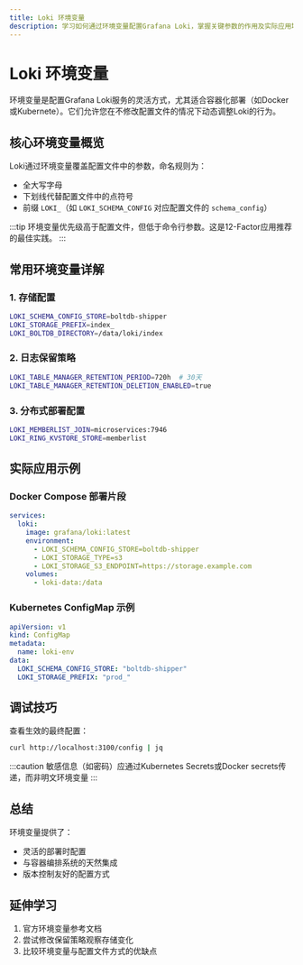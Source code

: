 ```yaml
---
title: Loki 环境变量
description: 学习如何通过环境变量配置Grafana Loki，掌握关键参数的作用及实际应用场景。
---
```


# Loki 环境变量

环境变量是配置Grafana Loki服务的灵活方式，尤其适合容器化部署（如Docker或Kubernete）。它们允许您在不修改配置文件的情况下动态调整Loki的行为。

## 核心环境变量概览

Loki通过环境变量覆盖配置文件中的参数，命名规则为：
- 全大写字母
- 下划线代替配置文件中的点符号
- 前缀 `LOKI_`（如 `LOKI_SCHEMA_CONFIG` 对应配置文件的 `schema_config`）

:::tip
环境变量优先级高于配置文件，但低于命令行参数。这是12-Factor应用推荐的最佳实践。
:::

## 常用环境变量详解

### 1. 存储配置
```bash
LOKI_SCHEMA_CONFIG_STORE=boltdb-shipper
LOKI_STORAGE_PREFIX=index_
LOKI_BOLTDB_DIRECTORY=/data/loki/index
```

### 2. 日志保留策略
```bash
LOKI_TABLE_MANAGER_RETENTION_PERIOD=720h  # 30天
LOKI_TABLE_MANAGER_RETENTION_DELETION_ENABLED=true
```

### 3. 分布式部署配置
```bash
LOKI_MEMBERLIST_JOIN=microservices:7946
LOKI_RING_KVSTORE_STORE=memberlist
```

## 实际应用示例

### Docker Compose 部署片段
```yaml
services:
  loki:
    image: grafana/loki:latest
    environment:
      - LOKI_SCHEMA_CONFIG_STORE=boltdb-shipper
      - LOKI_STORAGE_TYPE=s3
      - LOKI_STORAGE_S3_ENDPOINT=https://storage.example.com
    volumes:
      - loki-data:/data
```

### Kubernetes ConfigMap 示例
```yaml
apiVersion: v1
kind: ConfigMap
metadata:
  name: loki-env
data:
  LOKI_SCHEMA_CONFIG_STORE: "boltdb-shipper"
  LOKI_STORAGE_PREFIX: "prod_"
```

## 调试技巧

查看生效的最终配置：
```bash
curl http://localhost:3100/config | jq
```

:::caution
敏感信息（如密码）应通过Kubernetes Secrets或Docker secrets传递，而非明文环境变量
:::

## 总结

环境变量提供了：
- 灵活的部署时配置
- 与容器编排系统的天然集成
- 版本控制友好的配置方式

## 延伸学习

1. 官方环境变量参考文档
2. 尝试修改保留策略观察存储变化
3. 比较环境变量与配置文件方式的优缺点